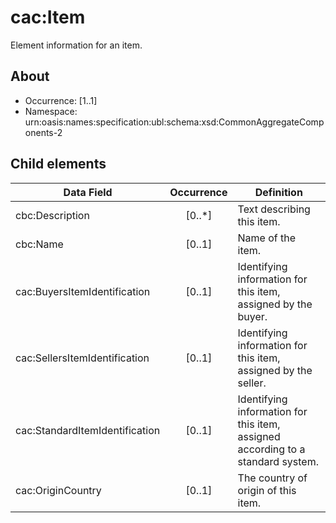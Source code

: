 # cac:Item
Element information for an item.

## About
* Occurrence: [1..1]
* Namespace: urn:oasis:names:specification:ubl:schema:xsd:CommonAggregateComponents-2


## Child elements

| Data Field                             | Occurrence | Definition                                                                                                         |
|----------------------------------------|:----------:|--------------------------------------------------------------------------------------------------------------------|
| cbc:Description                       |   [0..*]   | Text describing this item.    
| cbc:Name                              |   [0..1]   | Name of the item.                                                                                 |
| cac:BuyersItemIdentification         |   [0..1]   | Identifying information for this item, assigned by the buyer.                                                      |
| cac:SellersItemIdentification        |   [0..1]   | Identifying information for this item, assigned by the seller.                                                     |
| cac:StandardItemIdentification      |   [0..1]   | Identifying information for this item, assigned according to a standard system.                                    |
| cac:OriginCountry                    |   [0..1]   | The country of origin of this item.                                                                                |
